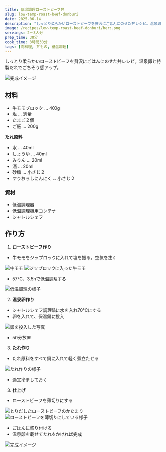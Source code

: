 ```yaml
---
title: 低温調理ローストビーフ丼
slug: low-temp-roast-beef-donburi
date: 2025-06-14
description: "しっとり柔らかいローストビーフを贅沢にごはんにのせた丼レシピ。温泉卵と特製だれでごちそう感アップ。"
image: /recipes/low-temp-roast-beef-donburi/hero.png
servings: 2〜3人分
prep_time: 30分
cook_time: 3時間30分
tags: [肉料理, 丼もの, 低温調理]
---
```


しっとり柔らかいローストビーフを贅沢にごはんにのせた丼レシピ。温泉卵と特製だれでごちそう感アップ。

![完成イメージ](/recipes/low-temp-roast-beef-donburi/hero.png)


## 材料

- 牛モモブロック ... 400g
- 塩 ... 適量
- たまご２個
- ご飯 ... 200g

**たれ原料**
- 水 ... 40ml
- しょうゆ ... 40ml
- みりん ... 20ml
- 酒 ... 20ml
- 砂糖 ... 小さじ２
- すりおろしにんにく ... 小さじ２

### 資材
- 低温調理器
- 低温調理機用コンテナ
- シャトルシェフ

## 作り方
1. **ローストビーフ作り**
- 牛モモをジップロックに入れて塩を振る。空気を抜く

![牛モモ](/recipes/low-temp-roast-beef-donburi/step1.png)
![ジップロックに入った牛モモ](/recipes/low-temp-roast-beef-donburi/step2.png)

- 57℃、3.5hで低温調理する

![低温調理の様子](/recipes/low-temp-roast-beef-donburi/step3.png)


2. **温泉卵作り**
- シャトルシェフ調理鍋に水を入れ70℃にする
- 卵を入れて、保温鍋に投入

![卵を投入した写真](/recipes/low-temp-roast-beef-donburi/step4.png)   

- 50分放置

3. **たれ作り**
- たれ原料をすべて鍋に入れて軽く煮立たせる

![たれ作りの様子](/recipes/low-temp-roast-beef-donburi/step5.png)   

- 適宜冷ましておく

3. **仕上げ**
- ローストビーフを薄切りにする

![とりだしたローストビーフのかたまり](/recipes/low-temp-roast-beef-donburi/step6.png)
![ローストビーフを薄切りにしている様子](/recipes/low-temp-roast-beef-donburi/step7.png)

- ごはんに盛り付ける
- 温泉卵を載せてたれをかければ完成

![完成イメージ](/recipes/low-temp-roast-beef-donburi/hero.png)
